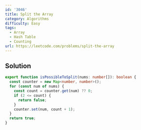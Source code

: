 ```yaml
---
id: '3046'
title: Split the Array
category: Algorithms
difficulty: Easy
tags:
  - Array
  - Hash Table
  - Counting
url: https://leetcode.com/problems/split-the-array
---
```


## Solution

```typescript filename="solution.ts" copy
export function isPossibleToSplit(nums: number[]): boolean {
  const counter = new Map<number, number>();
  for (const num of nums) {
    const count = counter.get(num) ?? 0;
    if (2 <= count) {
      return false;
    }
    counter.set(num, count + 1);
  }
  return true;
}
```

